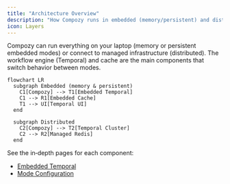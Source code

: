 ```yaml
---
title: "Architecture Overview"
description: "How Compozy runs in embedded (memory/persistent) and distributed modes."
icon: Layers
---
```


Compozy can run everything on your laptop (memory or persistent embedded modes) or connect to managed infrastructure (distributed). The workflow engine (Temporal) and cache are the main components that switch behavior between modes.

```mermaid
flowchart LR
  subgraph Embedded (memory & persistent)
    C1[Compozy] --> T1[Embedded Temporal]
    C1 --> R1[Embedded Cache]
    T1 --> UI[Temporal UI]
  end

  subgraph Distributed
    C2[Compozy] --> T2[Temporal Cluster]
    C2 --> R2[Managed Redis]
  end
```

See the in‑depth pages for each component:

- [Embedded Temporal](/docs/architecture/embedded-temporal)
- [Mode Configuration](/docs/configuration/mode-configuration)
